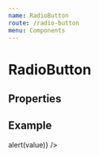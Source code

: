 ```yaml
---
name: RadioButton
route: /radio-button
menu: Components
---
```



# RadioButton

## Properties

<PropsTable of={RadioButton} />

## Example

<Playground>
  <RadioButton
    items={[
      { label: 'Item 1', value: 'item1' },
      { label: 'Item 2', value: 'item2' },
      { label: 'Item 3', value: 'item3' }
    ]}
    value="item1"
    onChange={value => alert(value)}
  />
</Playground>

